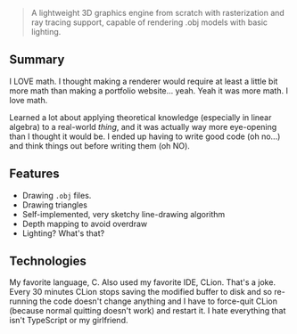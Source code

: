 >A lightweight 3D graphics engine from scratch with rasterization and ray tracing support, capable of rendering .obj models with basic lighting.

## Summary

I LOVE math. I thought making a renderer would require at least a little bit more math than making a portfolio website... yeah. Yeah it was more math. I love math.

Learned a lot about applying theoretical knowledge (especially in linear algebra) to a real-world *thing*, and it was actually way more eye-opening than I thought it would be.
I ended up having to write good code (oh no...) and think things out before writing them (oh NO).

## Features

- Drawing `.obj` files.
- Drawing triangles
- Self-implemented, very sketchy line-drawing algorithm
- Depth mapping to avoid overdraw
- Lighting? What's that?

## Technologies

My favorite language, C. Also used my favorite IDE, CLion. That's a joke. Every 30 minutes CLion stops saving the modified buffer to disk and so re-running the code doesn't change anything and I have to force-quit CLion (because normal quitting doesn't work) and restart it. I hate everything that isn't TypeScript or my girlfriend.